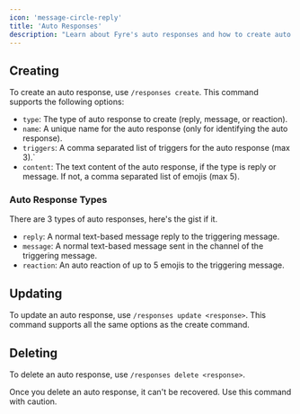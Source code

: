 ```yaml
---
icon: 'message-circle-reply'
title: 'Auto Responses'
description: "Learn about Fyre's auto responses and how to create auto responses in your server."
---
```


## Creating
To create an auto response, use `/responses create`.
This command supports the following options:

- `type`: The type of auto response to create (reply, message, or reaction).
- `name`: A unique name for the auto response (only for identifying the auto response).
- `triggers`: A comma separated list of triggers for the auto response (max 3).`
- `content`: The text content of the auto response, if the type is reply or message. If not, a comma separated list of emojis (max 5).

### Auto Response Types
There are 3 types of auto responses, here's the gist if it.

- `reply`: A normal text-based message reply to the triggering message.
- `message`: A normal text-based message sent in the channel of the triggering message.
- `reaction`: An auto reaction of up to 5 emojis to the triggering message.


## Updating
To update an auto response, use `/responses update <response>`.
This command supports all the same options as the create command.


## Deleting
To delete an auto response, use `/responses delete <response>`.

<Warning>
Once you delete an auto response, it can't be recovered. Use this command with caution.
</Warning>
